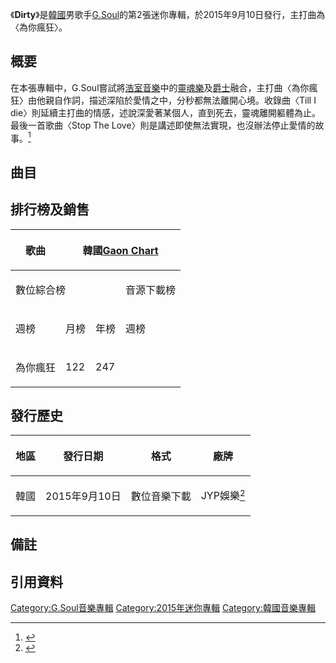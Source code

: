 {{Infobox album
| Name  = Dirty
| Type  = ep
| Cover  = G.Soul - Dirty.JPG
| Background =
| Alt  = 
| Artist  = [[G.Soul|G.Soul]]
| Released   = {{Start date|2015|9|10}}
| Format  = [[CD|CD]]、[[數位音樂下載|數位音樂下載]]
| Recorded  =
| Genre = [[K-pop|K-pop]]、[[R&B|R&B]]、[[靈魂樂|靈魂樂]]、歌謠{{r|genie}}
| Length = 15:02
| Label = [[JYP娛樂|JYP娛樂]]企劃，[[韓國通信|KT Music]]發行
| Director = 
| Producer =
| Reviews = 
| Chart position = 
| Certification = 
| Last album = [[Love_Me_Again|Love Me Again]]<br>（2015年）
| This album = '''Dirty'''<br>（2015年）
| Next album = [[遠遠地|遠遠地]]<br>（2016年）
{{External music video|Type=ep|{{YouTube|VNkGYvUt5fc|為你瘋狂}}}}
}}
{{Album ratings
| rev1 = {{tsl|en|IZM}}
| rev1Score = {{rating|3.5|5}}<ref>{{cite web|title=Dirty 2015 지소울(G.Soul)|url=http://izm.co.kr/contentRead.asp?idx=27886&bigcateidx=1&subcateidx=3&view_tp=1|publisher=IZM|accessdate=2018-01-28|language=ko|date=2016-10|author=현민형|archive-date=2018-01-29|archive-url=https://web.archive.org/web/20180129004455/http://izm.co.kr/contentRead.asp?idx=27886&bigcateidx=1&subcateidx=3&view_tp=1|dead-url=no}}</ref>
}}

《'''Dirty'''》是[[韓國|韓國]]男歌手[[G.Soul|G.Soul]]的第2張迷你專輯，於2015年9月10日發行，主打曲為〈為你瘋狂〉。

==概要==
在本張專輯中，G.Soul嘗試將[[浩室音樂|浩室音樂]]中的[[靈魂樂|靈魂樂]]及[[爵士|爵士]]融合，主打曲〈為你瘋狂〉由他親自作詞，描述深陷於愛情之中，分秒都無法離開心境。收錄曲〈Till I die〉則延續主打曲的情感，述說深愛著某個人，直到死去，靈魂離開軀體為止。最後一首歌曲〈Stop The Love〉則是講述即使無法實現，也沒辦法停止愛情的故事。<ref>{{cite web|title=G.Soul官網上的《Dirty》介紹|url=http://gsoul.jype.com/discography.asp?idx=4&page=|website=G.Soul|accessdate=2016-09-17|language=ko|archiveurl=https://web.archive.org/web/20160919051807/http://gsoul.jype.com/discography.asp?idx=4&page=|archivedate=2016-09-19|deadurl=yes}}</ref>

==曲目==
{{曲目表
| full_width=
| collapsed =
| headline =
| total_length = 15:02
| all_lyrics = G.Soul{{r|genie}}
| all_music = G.Soul、Frants{{r|genie}}
| all_arranger = Frants{{r|genie|iTunes}}<br>以下列出共同創作者

| title1= Dirty (Intro)
| length1 = 1:09
 
| title2 = Dirty
| music2 = 李雨珉 "collapsedone"
| arranger2 = 李雨珉 "collapsedone"
| length2 = 4:16

| title3 = '''為你瘋狂'''
| note3 = 미쳐있어 나 / Crazy For You
| music3 = Thurxday
| arranger3 = Thurxday
| length3 = 3:47

| title4 = Till I Die
| length4 = 3:22

| title5 = Stop The Love
| length5 = 3:28
}}

==排行榜及銷售==
{| class="wikitable sortable" style="text-align:center;"
|-
! rowspan=3|歌曲
! colspan=9|韓國[[Gaon_Chart|Gaon Chart]]
! rowspan=3|銷售
! rowspan=3|引用資料
|-
!colspan=3|數位綜合榜
!colspan=3|音源下載榜
!colspan=3|線上音源榜
|-
!週榜||月榜||年榜||週榜||月榜||年榜||週榜||月榜||年榜
|-
|為你瘋狂||122||247||{{n/a|未入榜}}||95||260||{{n/a|未入榜}}||131||250||{{n/a|未入榜}}||23,131+{{efn|統計至2015年9月。}}
|<ref>〈為你瘋狂〉成績：
*{{cite web|title=2015년 38주차 Digital Chart|url=http://gaonchart.co.kr/main/section/chart/online.gaon?pageno=2&nationGbn=T&serviceGbn=ALL&targetTime=38&hitYear=2015&termGbn=week|website=gaon chart|accessdate=2016-10-03|language=ko|archive-date=2016-10-03|archive-url=https://web.archive.org/web/20161003194152/http://gaonchart.co.kr/main/section/chart/online.gaon?pageno=2&nationGbn=T&serviceGbn=ALL&targetTime=38&hitYear=2015&termGbn=week|dead-url=no}}
*{{cite web|title=2015년 09월 Digital Chart|url=http://gaonchart.co.kr/main/section/chart/online.gaon?pageno=3&nationGbn=T&serviceGbn=ALL&targetTime=09&hitYear=2015&termGbn=month|website=gaon chart|accessdate=2016-10-03|language=ko|archive-date=2016-10-03|archive-url=https://web.archive.org/web/20161003193042/http://gaonchart.co.kr/main/section/chart/online.gaon?pageno=3&nationGbn=T&serviceGbn=ALL&targetTime=09&hitYear=2015&termGbn=month|dead-url=no}}
*{{cite web|title=2015년 38주차 Download Chart|url=http://gaonchart.co.kr/main/section/chart/online.gaon?nationGbn=T&serviceGbn=S1020&targetTime=38&hitYear=2015&termGbn=week|website=gaon chart|accessdate=2016-10-03|language=ko|archive-date=2016-03-09|archive-url=https://web.archive.org/web/20160309182427/http://gaonchart.co.kr/main/section/chart/online.gaon?serviceGbn=S1020&termGbn=week&hitYear=2015&targetTime=38&nationGbn=T|dead-url=no}}
*{{cite web|title=2015년 09월 Download Chart|url=http://gaonchart.co.kr/main/section/chart/online.gaon?pageno=3&nationGbn=T&serviceGbn=S1020&targetTime=09&hitYear=2015&termGbn=month|website=gaon chart|accessdate=2016-10-03|language=ko|archive-date=2016-10-03|archive-url=https://web.archive.org/web/20161003193853/http://gaonchart.co.kr/main/section/chart/online.gaon?pageno=3&nationGbn=T&serviceGbn=S1020&targetTime=09&hitYear=2015&termGbn=month|dead-url=no}}
*{{cite web|title=2015년 38주차 Streaming Chart|url=http://gaonchart.co.kr/main/section/chart/online.gaon?pageno=2&nationGbn=T&serviceGbn=S1040&targetTime=38&hitYear=2015&termGbn=week|website=gaon chart|accessdate=2016-10-03|language=ko|archive-date=2016-10-03|archive-url=https://web.archive.org/web/20161003191324/http://gaonchart.co.kr/main/section/chart/online.gaon?pageno=2&nationGbn=T&serviceGbn=S1040&targetTime=38&hitYear=2015&termGbn=week|dead-url=no}}
*{{cite web|title=2015년 09월 Streaming Chart|url=http://gaonchart.co.kr/main/section/chart/online.gaon?pageno=3&nationGbn=T&serviceGbn=S1040&targetTime=09&hitYear=2015&termGbn=month|website=gaon chart|accessdate=2016-10-03|language=ko|archive-date=2016-10-03|archive-url=https://web.archive.org/web/20161003192256/http://gaonchart.co.kr/main/section/chart/online.gaon?pageno=3&nationGbn=T&serviceGbn=S1040&targetTime=09&hitYear=2015&termGbn=month|dead-url=no}}</ref>
|}

==發行歷史==
{|class="wikitable"
|-
!地區!!發行日期!!格式!!廠牌
|-
|韓國||2015年9月10日||數位音樂下載||JYP娛樂<ref>{{cite web|title=MusicBrainz的專輯資訊|url=https://musicbrainz.org/release-group/eaff6265-1d7a-4513-b5fb-c71b8c39f95e|website=MusicBrainz|accessdate=2016-11-11|language=en|archive-date=2016-11-11|archive-url=https://web.archive.org/web/20161111191234/https://musicbrainz.org/release-group/eaff6265-1d7a-4513-b5fb-c71b8c39f95e|dead-url=no}}</ref>
|}

==備註==
{{notelist}}
==引用資料==
{{reflist|2|refs=
<ref name="genie">{{cite web|title=genie頁面上的《Dirty》專輯介紹|url=http://www.genie.co.kr/detail/albumInfo?axnm=80687209|website=genie|accessdate=2016-09-16|language=ko|archive-date=2016-09-21|archive-url=https://web.archive.org/web/20160921001023/http://www.genie.co.kr/detail/albumInfo?axnm=80687209|dead-url=no}}</ref>
<ref name="iTunes">{{cite web|title=iTunes上的《Dirty》專輯資訊|url=https://itunes.apple.com/tw/album/dirty-ep/id1038470208|website=iTunes|accessdate=2016-09-17|language=en|archive-date=2016-09-24|archive-url=https://web.archive.org/web/20160924234847/https://itunes.apple.com/tw/album/dirty-ep/id1038470208|dead-url=no}}</ref>
}}
{{portal bar|音樂|大韓民國}}

{{G.Soul}}
[[Category:G.Soul音樂專輯|Category:G.Soul音樂專輯]]
[[Category:2015年迷你專輯|Category:2015年迷你專輯]]
[[Category:韓國音樂專輯|Category:韓國音樂專輯]]